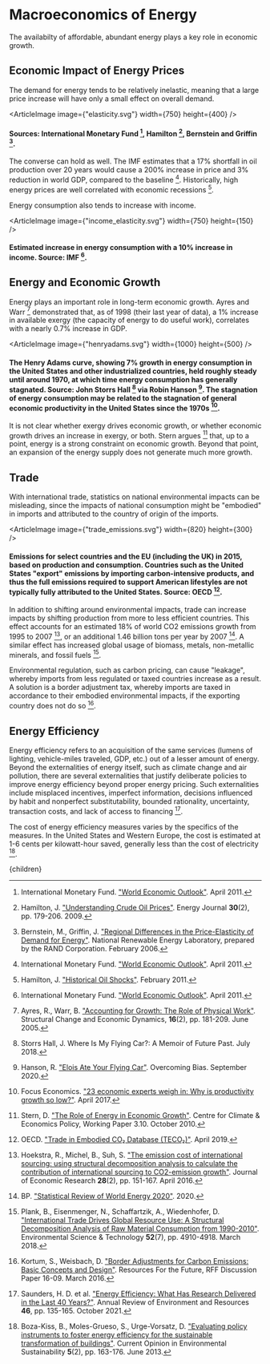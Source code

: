 



# Macroeconomics of Energy
The availabilty of affordable, abundant energy plays a key role in economic growth.

## Economic Impact of Energy Prices
The demand for energy tends to be relatively inelastic, meaning that a large price increase will have only a small effect on overall demand.

<ArticleImage image={"elasticity.svg"} width={750} height={400} />
#### Sources: International Monetary Fund [^10], Hamilton [^7], Bernstein and Griffin [^2].

The converse can hold as well. The IMF estimates that a 17% shortfall in oil production over 20 years would cause a 200% increase in price and 3% reduction in world GDP, compared to the baseline [^10]. Historically, high energy prices are well correlated with economic recessions [^6].

Energy consumption also tends to increase with income.

<ArticleImage image={"income_elasticity.svg"} width={750} height={150} />
#### Estimated increase in energy consumption with a 10% increase in income. Source: IMF [^10].

## Energy and Economic Growth
Energy plays an important role in long-term economic growth. Ayres and Warr [^1] demonstrated that, as of 1998 (their last year of data), a 1% increase in available exergy (the capacity of energy to do useful work), correlates with a nearly 0.7% increase in GDP.

<ArticleImage image={"henryadams.svg"} width={1000} height={500} />
#### The Henry Adams curve, showing 7% growth in energy consumption in the United States and other industrialized countries, held roughly steady until around 1970, at which time energy consumption has generally stagnated. Source: John Storrs Hall [^16] via Robin Hanson [^8]. The stagnation of energy consumption may be related to the stagnation of general economic productivity in the United States since the 1970s [^5].

It is not clear whether exergy drives economic growth, or whether economic growth drives an increase in exergy, or both. Stern argues [^15] that, up to a point, energy is a strong constraint on economic growth. Beyond that point, an expansion of the energy supply does not generate much more growth.

## Trade
With international trade, statistics on national environmental impacts can be misleading, since the impacts of national consumption might be "embodied" in imports and attributed to the country of origin of the imports.

<ArticleImage image={"trade_emissions.svg"} width={820} height={300} />
#### Emissions for select countries and the EU (including the UK) in 2015, based on production and consumption. Countries such as the United States "export" emissions by importing carbon-intensive products, and thus the full emissions required to support American lifestyles are not typically fully attributed to the United States. Source: OECD [^12].

In addition to shifting around environmental impacts, trade can increase impacts by shifting production from more to less efficient countries. This effect accounts for an estimated 18% of world CO2 emissions growth from 1995 to 2007 [^9], or an additional 1.46 billion tons per year by 2007 [^4]. A similar effect has increased global usage of biomass, metals, non-metallic minerals, and fossil fuels [^13].

Environmental regulation, such as carbon pricing, can cause "leakage", whereby imports from less regulated or taxed countries increase as a result. A solution is a border adjustment tax, whereby imports are taxed in accordance to their embodied environmental impacts, if the exporting country does not do so [^11].

<BorderAdjustmentSolution />

## Energy Efficiency
Energy efficiency refers to an acquisition of the same services (lumens of lighting, vehicle-miles traveled, GDP, etc.) out of a lesser amount of energy. Beyond the externalities of energy itself, such as climate change and air pollution, there are several externalities that justify deliberate policies to improve energy efficiency beyond proper energy pricing. Such externalities include misplaced incentives, imperfect information, decisions influenced by habit and nonperfect substitutability, bounded rationality, uncertainty, transaction costs, and lack of access to financing [^14].

The cost of energy efficiency measures varies by the specifics of the measures. In the United States and Western Europe, the cost is estimated at 1-6 cents per kilowatt-hour saved, generally less than the cost of electricity [^3].

[^1]: Ayres, R., Warr, B. ["Accounting for Growth: The Role of Physical Work"](http://www.sciencedirect.com/science/article/pii/S0954349X03000778). Structural Change and Economic Dynamics, **16**(2), pp. 181-209. June 2005.

[^2]: Bernstein, M., Griffin, J. ["Regional Differences in the Price-Elasticity of Demand for Energy"](http://www.nrel.gov/docs/fy06osti/39512.pdf). National Renewable Energy Laboratory, prepared by the RAND Corporation. February 2006.

[^3]: Boza-Kiss, B., Moles-Grueso, S., Urge-Vorsatz, D. ["Evaluating policy instruments to foster energy efficiency for the sustainable transformation of buildings"](https://www.sciencedirect.com/science/article/abs/pii/S1877343513000341). Current Opinion in Environmental Sustainability **5**(2), pp. 163-176. June 2013.

[^4]: BP. ["Statistical Review of World Energy 2020"](https://www.bp.com/en/global/corporate/energy-economics/statistical-review-of-world-energy.html). 2020.

[^5]: Focus Economics. ["23 economic experts weigh in: Why is productivity growth so low?"](https://www.focus-economics.com/blog/why-is-productivity-growth-so-low-23-economic-experts-weigh-in). April 2017.

[^6]: Hamilton, J. ["Historical Oil Shocks"](http://econweb.ucsd.edu/~jhamilto/oil_history.pdf). February 2011.

[^7]: Hamilton, J. ["Understanding Crude Oil Prices"](http://econweb.ucsd.edu/~jhamilto/understand_oil.pdf). Energy Journal **30**(2), pp. 179-206. 2009.

[^8]: Hanson, R. ["Elois Ate Your Flying Car"](https://www.overcomingbias.com/2020/09/elois-ate-your-flying-car.html). Overcoming Bias. September 2020.

[^9]: Hoekstra, R., Michel, B., Suh, S. ["The emission cost of international sourcing: using structural decomposition analysis to calculate the contribution of international sourcing to CO2-emission growth"](https://escholarship.org/uc/item/4jr1029c). Journal of Economic Research **28**(2), pp. 151-167. April 2016.

[^10]: International Monetary Fund. ["World Economic Outlook"](http://www.imf.org/external/pubs/ft/weo/2011/01/pdf/text.pdf). April 2011.

[^11]: Kortum, S., Weisbach, D. ["Border Adjustments for Carbon Emissions: Basic Concepts and Design"](https://www.rff.org/publications/working-papers/border-adjustments-for-carbon-emissions-basic-concepts-and-design/). Resources For the Future, RFF Discussion Paper 16-09. March 2016.

[^12]: OECD. ["Trade in Embodied CO₂ Database (TECO₂)"](https://www.oecd.org/sti/ind/carbondioxideemissionsembodiedininternationaltrade.htm). April 2019.

[^13]: Plank, B., Eisenmenger, N., Schaffartzik, A., Wiedenhofer, D. ["International Trade Drives Global Resource Use: A Structural Decomposition Analysis of Raw Material Consumption from 1990-2010"](https://pubs.acs.org/doi/abs/10.1021/acs.est.7b06133). Environmental Science & Technology **52**(7), pp. 4910-4918. March 2018.

[^14]: Saunders, H. D. et al. ["Energy Efficiency: What Has Research Delivered in the Last 40 Years?"](https://www.annualreviews.org/doi/abs/10.1146/annurev-environ-012320-084937). Annual Review of Environment and Resources **46**, pp. 135-165. October 2021.

[^15]: Stern, D. ["The Role of Energy in Economic Growth"](http://ccep.anu.edu.au/data/2010/pdf/wpaper/CCEP-3-10.pdf). Centre for Climate & Economics Policy, Working Paper 3.10. October 2010.

[^16]: Storrs Hall, J. Where Is My Flying Car?: A Memoir of Future Past. July 2018.

  <Article 
    focusAreaUrl={focusAreaUrl} 
    hierarchy={hierarchy} 
    site={site}
  >
    {children}
  </Article>